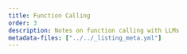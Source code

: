 ```yaml
---
title: Function Calling
order: 3
description: Notes on function calling with LLMs
metadata-files: ["../../_listing_meta.yml"]
---
```

